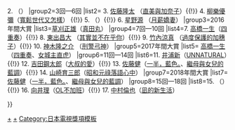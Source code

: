 {{Navbox
|name=CONFiDENCE日劇大獎最佳男配角
|title=[[CONFiDENCE日劇大獎]]最佳男配角
|listclass=hlist
|basestyle=background-color:#0069be;color:#efb12a
|group1=1回—2回
|list1=1. [[高橋一生]]（[[民王]]） {{!}} 2. {{link-ja|瀧藤賢一|滝藤賢一}}（{{link-ja|破裂|破裂#テレビドラマ}}）
|group2=3回—6回
|list2= 3. [[佐藤隆太]] （[[直美與加奈子]]）{{!}} 4. [[柳樂優彌]]（[[寬鬆世代又怎樣]]） {{!}} 5. {{link-ja|山内圭哉|山內圭哉}} （{{link-ja|HOPE～期待值零的新進員工～|HOPE〜期待ゼロの新入社員〜}}）{{!}} 6. [[星野源]] （[[月薪嬌妻]]）
|group3=2016年間大賞
|list3=[[草刈正雄]]（[[真田丸 (大河劇)|真田丸]]）
|group4=7回—10回
|list4=7. [[高橋一生]]（[[四重奏]]）{{!}} 8. [[東出昌大]] （[[其實並不在乎你]]）{{!}} 9. [[竹內涼真]] （[[過度保護的加穗子]]）{{!}} 10. [[神木隆之介]] （[[刑警弓神]]）
|group5=2017年間大賞
|list5= [[高橋一生]]（[[四重奏]]、[[女城主直虎]]）
|group6=11回—14回
|list6=11. [[井浦新]]（[[UNNATURAL]]）{{!}} 12. [[吉田鋼太郎]]（[[大叔的愛]]）{{!}} 13. [[佐藤健]]（[[一半，藍色。]]、[[繼母與女兒的藍調]]）{{!}} 14. [[山崎育三郎]]（[[昭和元祿落語心中]]）
|group7=2018年間大賞
|list7= [[佐藤健]]（[[一半，藍色。]]、[[繼母與女兒的藍調]]）
|group8=15回—18回
|list8=15. {{link-ja|松尾鈴木|松尾スズキ}}（{{link-ja|水果宅急便|フルーツ宅配便}}）{{!}} 16. [[向井理]]（[[OL不加班]]）{{!}} 17. [[中村倫也]]（[[凪的新生活]]）

}}<noinclude>
[[Category:CONFiDENCE日劇大獎|+]]
[[Category:CONFiDENCE日劇大獎最佳男配角得主|+]]
[[Category:日本電視獎項模板]]
</noinclude>